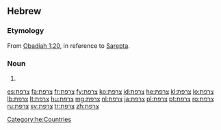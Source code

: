 ==Hebrew==

===Etymology===
From [[w:Book of Obadiah|Obadiah 1:20]], in reference to [[w:Sarepta|Sarepta]].

===Noun===
{{he-noun|wv=צָרְפַת|tr=tsarfát|g=f}}

# {{place|he|country|in Western|continent/Europe|t1=France}}

[[Category:he:Countries]]

[[es:צרפת]]
[[fa:צרפת]]
[[fr:צרפת]]
[[fy:צרפת]]
[[ko:צרפת]]
[[id:צרפת]]
[[he:צרפת]]
[[kl:צרפת]]
[[lo:צרפת]]
[[lb:צרפת]]
[[lt:צרפת]]
[[hu:צרפת]]
[[mg:צרפת]]
[[nl:צרפת]]
[[ja:צרפת]]
[[pl:צרפת]]
[[pt:צרפת]]
[[ro:צרפת]]
[[ru:צרפת]]
[[sv:צרפת]]
[[tr:צרפת]]
[[zh:צרפת]]